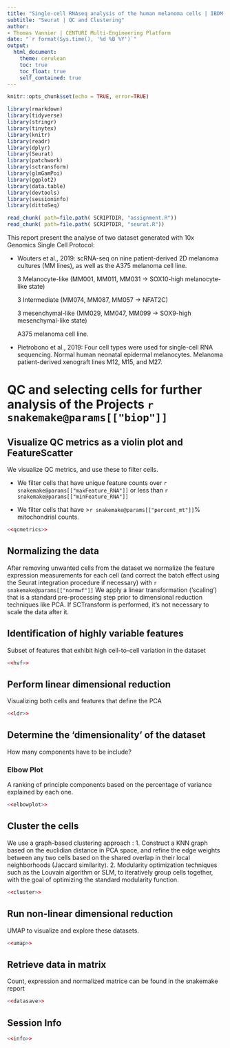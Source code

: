 ```yaml
---
title: "Single-cell RNAseq analysis of the human melanoma cells | IBDM | Marie-Claire Delfini"
subtitle: "Seurat | QC and Clustering"
author:
- Thomas Vannier | CENTURI Multi-Engineering Platform
date: "`r format(Sys.time(), '%d %B %Y')`"
output:
  html_document: 
    theme: cerulean
    toc: true
    toc_float: true
    self_contained: true
---
```


```r
knitr::opts_chunk$set(echo = TRUE, error=TRUE)
```

```r
library(rmarkdown)
library(tidyverse)
library(stringr)
library(tinytex)
library(knitr)
library(readr)
library(dplyr)
library(Seurat)
library(patchwork)
library(sctransform)
library(glmGamPoi)
library(ggplot2)
library(data.table)
library(devtools)
library(sessioninfo)
library(dittoSeq)
```

[//]: # "Load the various chunks in the various files"
```r
read_chunk( path=file.path( SCRIPTDIR, "assignment.R"))
read_chunk( path=file.path( SCRIPTDIR, "seurat.R"))
```
This report present the analyse of two dataset generated with 10x Genomics Single Cell Protocol:

- Wouters et al., 2019:  scRNA-seq on nine patient-derived 2D melanoma cultures (MM lines), as well as the A375 melanoma cell line. 

  3 Melanocyte-like (MM001, MM011, MM031 -> SOX10-high melanocyte-like state)

  3 Intermediate (MM074, MM087, MM057 -> NFAT2C)

  3 mesenchymal-like (MM029, MM047, MM099 -> SOX9-high mesenchymal-like state)

  A375 melanoma cell line.

- Pietrobono et al., 2019: Four cell types were used for single-cell RNA sequencing. Normal human neonatal epidermal melanocytes. Melanoma patient-derived xenograft lines M12, M15, and M27.

# QC and selecting cells for further analysis of the Projects `r snakemake@params[["biop"]]`

## Visualize QC metrics as a violin plot and FeatureScatter

We visualize QC metrics, and use these to filter cells.

- We filter cells that have unique feature counts over `r snakemake@params[["maxFeature_RNA"]]` or less than `r snakemake@params[["minFeature_RNA"]]`

- We filter cells that have >`r snakemake@params[["percent_mt"]]`% mitochondrial counts.

```r
<<qcmetrics>>
```

## Normalizing the data

After removing unwanted cells from the dataset we normalize the feature expression measurements for each cell (and correct the batch effect using the Seurat integration procedure if necessary) with `r snakemake@params[["normwf"]]`
We apply a linear transformation (‘scaling’) that is a standard pre-processing step prior to dimensional reduction techniques like PCA. If SCTransform is performed, it's not necessary to scale the data after it.

## Identification of highly variable features

Subset of features that exhibit high cell-to-cell variation in the dataset

```r
<<hvf>>
```

## Perform linear dimensional reduction

Visualizing both cells and features that define the PCA

```r
<<ldr>>
```

## Determine the ‘dimensionality’ of the dataset

How many components have to be include?

### Elbow Plot

A ranking of principle components based on the percentage of variance explained by each one.

```r
<<elbowplot>>
```

## Cluster the cells

We use a graph-based clustering approach :
1. Construct a KNN graph based on the euclidian distance in PCA space, and refine the edge weights between any two cells based on the shared overlap in their local neighborhoods (Jaccard similarity).
2. Modularity optimization techniques such as the Louvain algorithm or SLM, to iteratively group cells together, with the goal of optimizing the standard modularity function. 

```r
<<cluster>>
```

## Run non-linear dimensional reduction

UMAP to visualize and explore these datasets.

```r
<<umap>>
```

## Retrieve data in matrix

Count, expression and normalized matrice can be found in the snakemake report

```r
<<datasave>>
```

## Session Info

```r
<<info>>
```